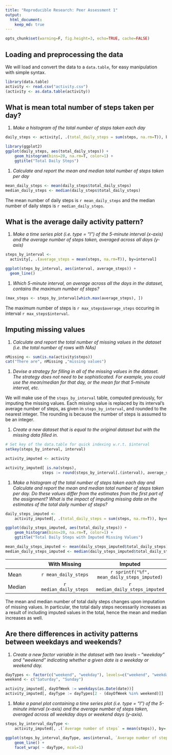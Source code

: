 ---
title: "Reproducible Research: Peer Assessment 1"
output: 
  html_document:
    keep_md: true
---

```{r echo=FALSE}
opts_chunk$set(warning=F, fig.height=3, echo=TRUE, cache=FALSE)
```
## Loading and preprocessing the data

We will load and convert the data to a `data.table`, for easy manipulation with simple syntax.
```{r}
library(data.table)
activity <- read.csv("activity.csv")
(activity <- as.data.table(activity))
``` 


## What is mean total number of steps taken per day?

1. *Make a histogram of the total number of steps taken each day*  

  ```{r}
daily_steps <- activity[, .(total_daily_steps = sum(steps, na.rm=T)), by=date]

library(ggplot2)
ggplot(daily_steps, aes(total_daily_steps)) + 
      geom_histogram(bins=20, na.rm=T, color=1) +
      ggtitle("Total Daily Steps")
```

1. *Calculate and report the mean and median total number of steps taken per day*

  ```{r}
mean_daily_steps <- mean(daily_steps$total_daily_steps)
median_daily_steps <- median(daily_steps$total_daily_steps)
```
  The mean number of daily steps is `r mean_daily_steps` and the median number of daily steps is `r median_daily_steps`.


## What is the average daily activity pattern?

1. *Make a time series plot (i.e. type = "l") of the 5-minute interval (x-axis) and the average number of steps taken, averaged across all days (y-axis)*
  
  ```{r}
steps_by_interval <- 
    activity[, .(average_steps = mean(steps, na.rm=T)), by=interval]
  
ggplot(steps_by_interval, aes(interval, average_steps)) +
    geom_line()
```

1. *Which 5-minute interval, on average across all the days in the dataset, contains the maximum number of steps?*

  ```{r}
(max_steps <- steps_by_interval[which.max(average_steps), ])
```
  
  The maximum number of steps is `r max_steps$average_steps` occuring in interval `r max_steps$interval`.


## Imputing missing values

1. *Calculate and report the total number of missing values in the dataset (i.e. the total number of rows with NAs)*

  ```{r}
nMissing <- sum(is.na(activity$steps))
cat("There are", nMissing ,"missing values")
  ```
  
1. *Devise a strategy for filling in all of the missing values in the dataset. The strategy does not need to be sophisticated. For example, you could use the mean/median for that day, or the mean for that 5-minute interval, etc.*  

  We will make use of the `steps_by_interval` table, computed previously, for imputing the missing values. Each missing value is replaced by its interval's average number of steps, as given in `steps_by_interval`, and rounded to the nearest integer. The rounding is because the number of steps is assumed to be an integer.

1. *Create a new dataset that is equal to the original dataset but with the missing data filled in.*

  ```{r}
# Set key of the data.table for quick indexing w.r.t. $interval
setkey(steps_by_interval, interval)

activity_imputed <- activity

activity_imputed[ is.na(steps),
                  steps := round(steps_by_interval[.(interval), average_steps], )]
```



1. *Make a histogram of the total number of steps taken each day and Calculate and report the mean and median total number of steps taken per day. Do these values differ from the estimates from the first part of the assignment? What is the impact of imputing missing data on the estimates of the total daily number of steps?*

  ```{r}
daily_steps_imputed <- 
      activity_imputed[, .(total_daily_steps = sum(steps, na.rm=T)), by=date]

ggplot(daily_steps_imputed, aes(total_daily_steps)) + 
      geom_histogram(bins=20, na.rm=T, color=1) +
      ggtitle("Total Daily Steps with Imputed Missing Values")
```

  ```{r}
mean_daily_steps_imputed <- mean(daily_steps_imputed$total_daily_steps)
median_daily_steps_imputed <- median(daily_steps_imputed$total_daily_steps)
```

  |  | With Missing | Imputed |
  |---|:---:|:---:|
  | Mean | `r mean_daily_steps`| `r sprintf("%f", mean_daily_steps_imputed)` |
  | Median | `r median_daily_steps`| `r median_daily_steps_imputed` |

  The mean and median number of total daily steps changes upon imputation of missing values. In particular, the total daily steps necessarily increases as a result of including imputed values in the total, hence the mean and median increases as well.


## Are there differences in activity patterns between weekdays and weekends?

1. *Create a new factor variable in the dataset with two levels -- "weekday" and "weekend" indicating whether a given date is a weekday or weekend day.*

  ```{r results=FALSE}
dayTypes <- factor(c("weekend", "weekday"), levels=c("weekend", "weekday"))
weekend <- c("Saturday", "Sunday")

activity_imputed[, dayOfWeek := weekdays(as.Date(date))]
activity_imputed[, dayType := dayTypes[2 - (dayOfWeek %in% weekend)]]
```

1. *Make a panel plot containing a time series plot (i.e. type = "l") of the 5-minute interval (x-axis) and the average number of steps taken, averaged across all weekday days or weekend days (y-axis).*

  ```{r fig.height=5}
steps_by_interval_dayType <- 
      activity_imputed[, .(`Average number of steps` = mean(steps)), by=.(interval, dayType)]

ggplot(steps_by_interval_dayType, aes(interval, `Average number of steps`)) +
      geom_line() +
      facet_wrap( ~ dayType, ncol=1)
```

